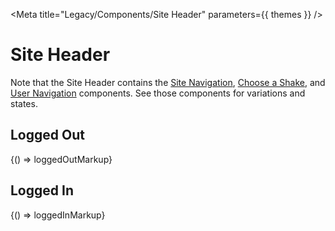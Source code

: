 
<Meta title="Legacy/Components/Site Header" parameters={{ themes }} />

# Site Header

Note that the Site Header contains the [Site Navigation](/?path=/docs/legacy-components-site-navigation--logged-in), [Choose a Shake](/?path=/docs/legacy-components-choose-a-shake--collapsed), and [User Navigation](/?path=/docs/legacy-components-user-navigation--logged-in) components. See those components for variations and states.

## Logged Out

<Canvas>
  <Story name="Logged Out">{() => loggedOutMarkup}</Story>
</Canvas>

## Logged In

<Canvas>
  <Story name="Logged In">{() => loggedInMarkup}</Story>
</Canvas>
